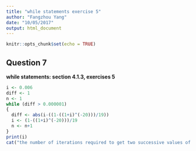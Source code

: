 ```yaml
---
title: "while statements exercise 5"
author: "Fangzhou Yang"
date: "10/05/2017"
output: html_document
---
```


```r
knitr::opts_chunk$set(echo = TRUE)
```

## Question 7
**while statements: section 4.1.3, exercises 5**

```r
i <- 0.006
diff <- 1
n <- 1
while (diff > 0.000001)
{
  diff <- abs(i-((1-((1+i)^(-20)))/19))
  i <- (1-((1+i)^(-20)))/19
  n <- n+1
}
print(i)
cat("the number of iterations required to get two successive values of the interest rate that are less than 0.000001 apart is",n,".")

```